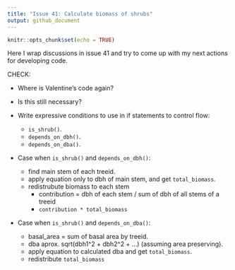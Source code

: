 ```yaml
---
title: "Issue 41: Calculate biomass of shrubs"
output: github_document
---
```


```r
knitr::opts_chunk$set(echo = TRUE)
```

Here I wrap discussions in issue 41 and try to come up with my next actions for developing code.

CHECK:

* Where is Valentine's code again?
* Is this still necessary?

* Write expressive conditions to use in if statements to control flow:
    * `is_shrub()`.
    * `depends_on_dbh()`.
    * `depends_on_dba()`.

* Case when `is_shrub()` and `depends_on_dbh()`:
    * find main stem of each treeid.
    * apply equation only to dbh of main stem, and get `total_biomass`.
    * redistrubute biomass to each stem
        * contribution = dbh of each stem / sum of dbh of all stems of a treeid
        * `contribution * total_biomass`

* Case when `is_shrub()` and `depends_on_dba()`:
    * basal_area = sum of basal area by treeid.
    * dba aprox. sqrt(dbh1^2 + dbh2^2 + ...) (assuming area preserving).
    * apply equation to calculated dba and get `total_biomass`.
    * redistribute `total_biomass`
    

    
